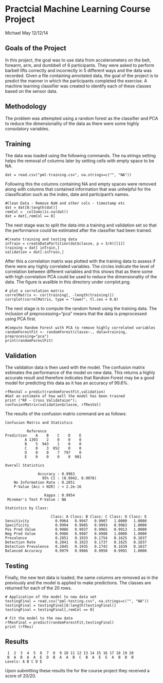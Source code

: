 Practcial Machine Learning Course Project
======
Michael May 12/12/14

Goals of the Project
----------------
In this project, the goal was to use data from accelerometers on the belt, forearm, arm, and dumbbell of 6 participants. They were asked to perform barbell lifts correctly and incorrectly in 5 different ways and the data was recorded. Given a file containing annotated data, the goal of the project is to predict the manner in which the participants completed the exercise. A machine learning classifier was created to identify each of these classes based on the sensor data.

Methodology
----------------
The problem was attempted using a random forest as the classifier and PCA to reduce the dimensionality of the data as there were some highly consolatory variables.

Training
----------------
The data was loaded using the following commands. The na.strings setting helps the removal of columns later by setting cells with empty space to be NA.

```
dat = read.csv("pml-training.csv", na.strings=c("", "NA"))
```

Following this the columns containing NA and empty spaces were removed along with columns that contained information that was unhelpful for the classification such as the index, date and participant's names.

```
#Clean Data - Remove NaN and other cols - timestamp etc
dat = dat[8:length(dat)]
remCol =  colSums(is.na(dat))
dat = dat[,remCol == 0] 
```

The next stage was to split the data into a training and validation set so that the performance could be estimated after the classifier had been trained. 

```
#Create training and testing data
inTrain = createDataPartition(dat$classe, p = 3/4)[[1]]
training = dat[ inTrain,]
validation = dat[-inTrain,]
```

After this a correlation matrix was plotted with the training data to assess if there were any highly correlated variables. The circles indicate the level of correlation between different variables and this shows that as there some with high correlation PCA could be used to reduce the dimensionality of the data. The figure is availble in this directory under corrplot.png.


```
# plot a correlation matrix
correlMatrix <- cor(training[, -length(training)])
corrplot(correlMatrix, type = "lower", tl.cex = 0.8)
```

The next stage is to compute the random forest using the training data. The inclusion of preprocessing="pca" means that the data is preprocessed using PCA first.

```
#Compute Random Forest with PCA to remove highly correlated variables
randomForestFit <- randomForest(classe~., data=training, preprocessing="pca")
print(randomForestFit)
```

Validation
----------------
The validation data is then used with the model. The confusion matrix estimates the performance of the model on new data. This returns a highly accurate result and therefore indicates that Random Forest may be a good model for predicting this data as it has an accuracy of 99.6%.


```
rfResVal = predict(randomForestFit,validation)
#Get an estimate of how well the model has been trained
print ("RF - Cross Validataion"); 
confusionMatrix(validation$classe, rfResVal)
```

The results of the confusion matrix command are as follows:

```
Confusion Matrix and Statistics

          Reference
Prediction    A    B    C    D    E
         A 1393    2    0    0    0
         B    5  943    1    0    0
         C    0    3  852    0    0
         D    0    0    7  797    0
         E    0    0    0    0  901

Overall Statistics
                                          
               Accuracy : 0.9963          
                 95% CI : (0.9942, 0.9978)
    No Information Rate : 0.2851          
    P-Value [Acc > NIR] : < 2.2e-16       
                                          
                  Kappa : 0.9954          
 Mcnemar's Test P-Value : NA              

Statistics by Class:

                     Class: A Class: B Class: C Class: D Class: E
Sensitivity            0.9964   0.9947   0.9907   1.0000   1.0000
Specificity            0.9994   0.9985   0.9993   0.9983   1.0000
Pos Pred Value         0.9986   0.9937   0.9965   0.9913   1.0000
Neg Pred Value         0.9986   0.9987   0.9980   1.0000   1.0000
Prevalence             0.2851   0.1933   0.1754   0.1625   0.1837
Detection Rate         0.2841   0.1923   0.1737   0.1625   0.1837
Detection Prevalence   0.2845   0.1935   0.1743   0.1639   0.1837
Balanced Accuracy      0.9979   0.9966   0.9950   0.9991   1.0000
```

Testing
----------------
Finally, the new test data is loaded, the same columns are removed as in the previously and the model is applied to make predictions. The classes are returned for each of the 20 rows.

```
# Application of the model to new data set
testingFinal = read.csv("pml-testing.csv", na.strings=c("", "NA"))
testingFinal = testingFinal[8:length(testingFinal)]
testingFinal = testingFinal[,remCol == 0] 

# Fit the model to the new data
rfResFinal = predict(randomForestFit,testingFinal)
print (rfRes)
```

Results
----------------
```
 1  2  3  4  5  6  7  8  9 10 11 12 13 14 15 16 17 18 19 20 
 B  A  B  A  A  E  D  B  A  A  B  C  B  A  E  E  A  B  B  B 
Levels: A B C D E
```

Upon submitting these results the for the course project they received a score of 20/20.




